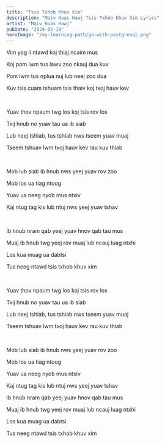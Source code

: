 ```yaml
---
title: "Tsis Txhob Khuv Xim"
description: "Maiv Huas Hawj Tsis Txhob Khuv Xim Lyrics"
artist: "Maiv Huas Hawj"
pubDate: "2024-03-19"
heroImage: "/my-learning-path/go-with-postgresql.png"
---
```


Vim yog li ntawd koj thiaj ncaim mus

Koj pom lwm tus lawv zoo nkauj dua kuv

Pom lwm tus nplua nuj lub neej zoo dua

Kuv tsis cuam tshuam tsis thaiv koj txoj hauv kev

<br />

Yuav thov npaum twg los koj tsis rov los

Txij hnub no yuav tau ua ib siab

Lub neej tshiab, tus tshiab nws tseem yuav muaj

Tseem tshuav lwm txoj hauv kev rau kuv thiab

<br />

Mob lub siab ib hnub nws yeej yuav rov zoo

Mob los ua tiag ntoog

Yuav ua neeg nyob mus ntxiv

Kaj ntug tag kis lub ntuj nws yeej yuav tshav

<br />

Ib hnub nram qab yeej yuav hnov qab tau mus

Muaj ib hnub twg yeej rov muaj lub ncauj luag ntxhi

Los kua muag ua dabtsi

Tus neeg ntawd tsis txhob khuv xim

<br />

Yuav thov npaum twg los koj tsis rov los

Txij hnub no yuav tau ua ib siab

Lub neej tshiab, tus tshiab nws tseem yuav muaj

Tseem tshuav lwm txoj hauv kev rau kuv thiab

<br />

Mob lub siab ib hnub nws yeej yuav rov zoo

Mob los ua tiag ntoog

Yuav ua neeg nyob mus ntxiv

Kaj ntug tag kis lub ntuj nws yeej yuav tshav

Ib hnub nram qab yeej yuav hnov qab tau mus

Muaj ib hnub twg yeej rov muaj lub ncauj luag ntxhi

Los kua muag ua dabtsi

Tus neeg ntawd tsis txhob khuv xim
